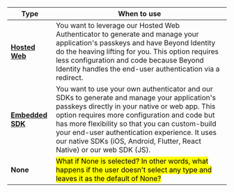 | Type | When to use |
| --- | --- |
| **[Hosted Web](/authenticator-config#hosted-web)** | You want to leverage our Hosted Web Authenticator to generate and manage your application's passkeys and have Beyond Identity do the heaving lifting for you. This option requires less configuration and code because Beyond Identity handles the end-user authentication via a redirect. |
| **[Embedded SDK](/authenticator-config#embedded-sdk)** | You want to use your own authenticator and our SDKs to generate and manage your application's passkeys directly in your native or web app. This option requires more configuration and code but has more flexibility so that you can custom-build your end-user authentication experience. It uses our native SDKs (iOS, Android, Flutter, React Native) or our web SDK (JS).  |
|  **None** | <mark>What if None is selected? In other words, what happens if the user doesn't select any type and leaves it as the default of None?</mark> | 

